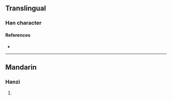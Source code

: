 {{character info}}
==Translingual==

===Han character===
{{Han char|rn=85|rad=水|as=11|sn=14|four=|canj=EHTO,EWLO,XEWLO|ids=⿰氵𬑔}}

====References====
* {{Han ref|kx=0648.281|hdz=31724.011|uh=6F48|ud=28488}}

----

==Mandarin==

===Hanzi===
{{cmn-hanzi|pin=[[zōng]] ([[zong1]])|wg=tsung<sup>1</sup>}}

# {{rfdef|cmn|sort=水11}}